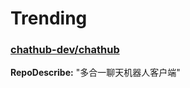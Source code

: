 # Trending

### [chathub-dev/chathub](https://github.com/chathub-dev/chathub)
**RepoDescribe:** "多合一聊天机器人客户端"
  

